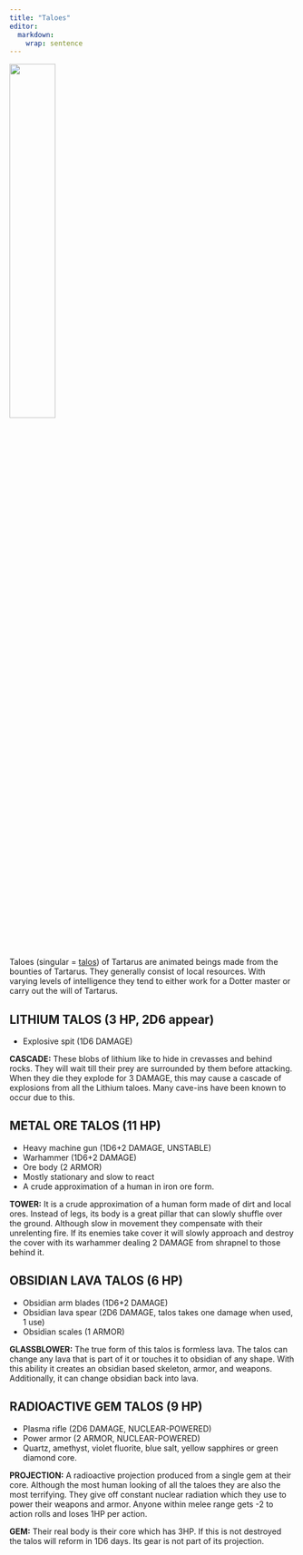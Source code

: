 ```yaml
---
title: "Taloes"
editor: 
  markdown: 
    wrap: sentence
---
```


![](images/Talos.png){width=40% fig-align="center"}

Taloes (singular = [talos](https://en.wikipedia.org/wiki/Talos)) of Tartarus are animated beings made from the bounties of Tartarus. 
They generally consist of local resources.
With varying levels of intelligence they tend to either work for a Dotter master or carry out the will of Tartarus.

## LITHIUM TALOS (3 HP, 2D6 appear) {#litium_talos}

- Explosive spit (1D6 DAMAGE)

__CASCADE:__ These blobs of lithium like to hide in crevasses and behind rocks. They will wait till their prey are surrounded by them before attacking. When they die they explode for 3 DAMAGE, this may cause a cascade of explosions from all the Lithium taloes. Many cave-ins have been known to occur due to this.

## METAL ORE TALOS (11 HP) {#ore_talos}

- Heavy machine gun (1D6+2 DAMAGE, UNSTABLE)
- Warhammer (1D6+2 DAMAGE)
- Ore body (2 ARMOR)
- Mostly stationary and slow to react
- A crude approximation of a human in iron ore form. 

__TOWER:__ It is a crude approximation of a human form made of dirt and local ores. Instead of legs, its body is a great pillar that can slowly shuffle over the ground. Although slow in movement they compensate with their unrelenting fire. If its enemies take cover it will slowly approach and destroy the cover with its warhammer dealing 2 DAMAGE from shrapnel to those behind it.

## OBSIDIAN LAVA TALOS (6 HP) {#obsidian_talos}

- Obsidian arm blades (1D6+2 DAMAGE)
- Obsidian lava spear (2D6 DAMAGE, talos takes one damage when used, 1 use)
- Obsidian scales (1 ARMOR)

__GLASSBLOWER:__ The true form of this talos is formless lava. The talos can change any lava that is part of it or touches it to obsidian of any shape. With this ability it creates an obsidian based skeleton, armor, and weapons. Additionally, it can change obsidian back into lava. 

## RADIOACTIVE GEM TALOS (9 HP) {#rad_talos}

- Plasma rifle (2D6 DAMAGE, NUCLEAR-POWERED)
- Power armor (2 ARMOR, NUCLEAR-POWERED)
- Quartz, amethyst, violet fluorite, blue salt, yellow sapphires or green diamond core.

__PROJECTION:__ A radioactive projection produced from a single gem at their core. Although the most human looking of all the taloes they are also the most terrifying. They give off constant nuclear radiation which they use to power their weapons and armor. Anyone within melee range gets -2 to action rolls and loses 1HP per action.

__GEM:__ Their real body is their core which has 3HP. If this is not destroyed the talos will reform in 1D6 days. Its gear is not part of its projection.